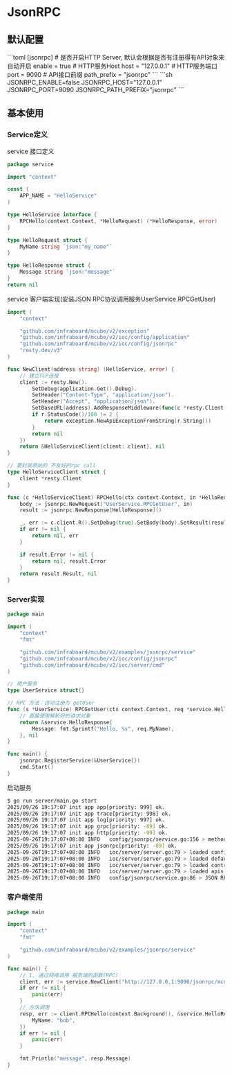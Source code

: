 
# JsonRPC

##  默认配置

<Tabs>
  <Tab label="toml">
```toml
[jsonrpc]
  # 是否开启HTTP Server, 默认会根据是否有注册得有API对象来自动开启
  enable = true
  # HTTP服务Host
  host = "127.0.0.1"
  # HTTP服务端口
  port = 9090
  # API接口前缀
  path_prefix = "jsonrpc"
```
  </Tab>
  <Tab label="env">
```sh
JSONRPC_ENABLE=false
JSONRPC_HOST="127.0.0.1"
JSONRPC_PORT=9090
JSONRPC_PATH_PREFIX="jsonrpc"
```
</Tab>
</Tabs>

## 基本使用

### Service定义

service 接口定义
```go
package service

import "context"

const (
	APP_NAME = "HelloService"
)

type HelloService interface {
	RPCHello(context.Context, *HelloRequest) (*HelloResponse, error)
}

type HelloRequest struct {
	MyName string `json:"my_name"`
}

type HelloResponse struct {
	Message string `json:"message"`
}
return nil
```

service 客户端实现(安装JSON RPC协议调用服务UserService.RPCGetUser)
```go
import (
	"context"

	"github.com/infraboard/mcube/v2/exception"
	"github.com/infraboard/mcube/v2/ioc/config/application"
	"github.com/infraboard/mcube/v2/ioc/config/jsonrpc"
	"resty.dev/v3"
)

func NewClient(address string) (HelloService, error) {
	// 建立TCP连接
	client := resty.New().
		SetDebug(application.Get().Debug).
		SetHeader("Content-Type", "application/json").
		SetHeader("Accept", "application/json").
		SetBaseURL(address).AddResponseMiddleware(func(c *resty.Client, r *resty.Response) error {
		if r.StatusCode()/100 != 2 {
			return exception.NewApiExceptionFromString(r.String())
		}
		return nil
	})
	return &HelloServiceClient{client: client}, nil
}

// 要封装原始的 不友好的rpc call
type HelloServiceClient struct {
	client *resty.Client
}

func (c *HelloServiceClient) RPCHello(ctx context.Context, in *HelloRequest) (*HelloResponse, error) {
	body := jsonrpc.NewRequest("UserService.RPCGetUser", in)
	result := jsonrpc.NewResponse[HelloResponse]()

	_, err := c.client.R().SetDebug(true).SetBody(body).SetResult(result).Post("")
	if err != nil {
		return nil, err
	}

	if result.Error != nil {
		return nil, result.Error
	}
	return result.Result, nil
}
```

### Server实现

```go
package main

import (
	"context"
	"fmt"

	"github.com/infraboard/mcube/v2/examples/jsonrpc/service"
	"github.com/infraboard/mcube/v2/ioc/config/jsonrpc"
	"github.com/infraboard/mcube/v2/ioc/server/cmd"
)

// 用户服务
type UserService struct{}

// RPC 方法：自动注册为 getUser
func (s *UserService) RPCGetUser(ctx context.Context, req *service.HelloRequest) (*service.HelloResponse, error) {
	// 直接使用解析好的请求对象
	return &service.HelloResponse{
		Message: fmt.Sprintf("Hello, %s", req.MyName),
	}, nil
}

func main() {
	jsonrpc.RegisterService(&UserService{})
	cmd.Start()
}
```

启动服务
``` sh {7}
$ go run server/main.go start
2025/09/26 19:17:07 init app app[priority: 999] ok.
2025/09/26 19:17:07 init app trace[priority: 998] ok.
2025/09/26 19:17:07 init app log[priority: 997] ok.
2025/09/26 19:17:07 init app grpc[priority: -89] ok.
2025/09/26 19:17:07 init app http[priority: -99] ok.
2025-09-26T19:17:07+08:00 INFO   config/jsonrpc/service.go:156 > method: UserService.RPCGetUser --> UserService.RPCGetUser(*service.HelloRequest) app:mcube_app group:default hostname:oldfishmpb-9.local logger:jsonrpc
2025/09/26 19:17:07 init app jsonrpc[priority: -89] ok.
2025-09-26T19:17:07+08:00 INFO   ioc/server/server.go:79 > loaded configs: [app.v1 trace.v1 log.v1 grpc.v1 http.v1] app:mcube_app group:default hostname:oldfishmpb-9.local logger:server
2025-09-26T19:17:07+08:00 INFO   ioc/server/server.go:79 > loaded default: [] app:mcube_app group:default hostname:oldfishmpb-9.local logger:server
2025-09-26T19:17:07+08:00 INFO   ioc/server/server.go:79 > loaded controllers: [] app:mcube_app group:default hostname:oldfishmpb-9.local logger:server
2025-09-26T19:17:07+08:00 INFO   ioc/server/server.go:79 > loaded apis: [jsonrpc.v1] app:mcube_app group:default hostname:oldfishmpb-9.local logger:server
2025-09-26T19:17:07+08:00 INFO   config/jsonrpc/service.go:86 > JSON RPC服务启动成功, 监听地址: http://127.0.0.1:9090/jsonrpc/mcube_app/v1 app:mcube_app group:default hostname:oldfishmpb-9.local logger:jsonrpc
```

### 客户端使用

```go
package main

import (
	"context"
	"fmt"

	"github.com/infraboard/mcube/v2/examples/jsonrpc/service"
)

func main() {
	// 1. 通过网络调用 服务端的函数(RPC)
	client, err := service.NewClient("http://127.0.0.1:9090/jsonrpc/mcube_app/v1")
	if err != nil {
		panic(err)
	}
	// 方法调用
	resp, err := client.RPCHello(context.Background(), &service.HelloRequest{
		MyName: "bob",
	})
	if err != nil {
		panic(err)
	}

	fmt.Println("message", resp.Message)
}
```